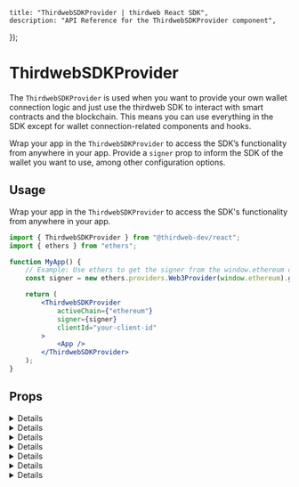 
	title: "ThirdwebSDKProvider | thirdweb React SDK",
	description: "API Reference for the ThirdwebSDKProvider component",
});

# ThirdwebSDKProvider

The `ThirdwebSDKProvider` is used when you want to provide your own wallet connection logic and just use the thirdweb SDK to
interact with smart contracts and the blockchain. This means you can use everything in the SDK except for wallet connection-related components and hooks.

Wrap your app in the `ThirdwebSDKProvider` to access the SDK&rsquo;s functionality from anywhere in your app. Provide a `signer`
prop to inform the SDK of the wallet you want to use, among other configuration options.

## Usage

Wrap your app in the `ThirdwebSDKProvider` to access the SDK's functionality from anywhere in your app.

```jsx
import { ThirdwebSDKProvider } from "@thirdweb-dev/react";
import { ethers } from "ethers";

function MyApp() {
	// Example: Use ethers to get the signer from the window.ethereum object
	const signer = new ethers.providers.Web3Provider(window.ethereum).getSigner();

	return (
		<ThirdwebSDKProvider
			activeChain={"ethereum"}
			signer={signer}
			clientId="your-client-id"
		>
			<App />
		</ThirdwebSDKProvider>
	);
}
```

## Props

<Details id="signer" summary="signer" tags={["Optional"]}>
	<SignerMDX />
</Details>

<Details id="clientId" summary="clientId" tags={["Recommended", "Optional"]}>
	<ClientIDMDX />
</Details>

<Details id="activeChain" summary="activeChain" tags={["Optional"]}>
	<ActiveChainMDX />
</Details>

<Details id="authConfig" summary="authConfig" tags={["Optional"]}>
	<AuthConfigMDX />
</Details>

<Details id="sdkOptions" summary="sdkOptions" tags={["Optional"]}>
	<SDKOptionsMDX />
</Details>

<Details id="storageInterface" summary="storageInterface" tags={["Optional"]}>
	<StorageInterfaceMDX />
</Details>

<Details id="queryClient" summary="queryClient" tags={["Optional"]}>
	<QueyrClientMDX />
</Details>
